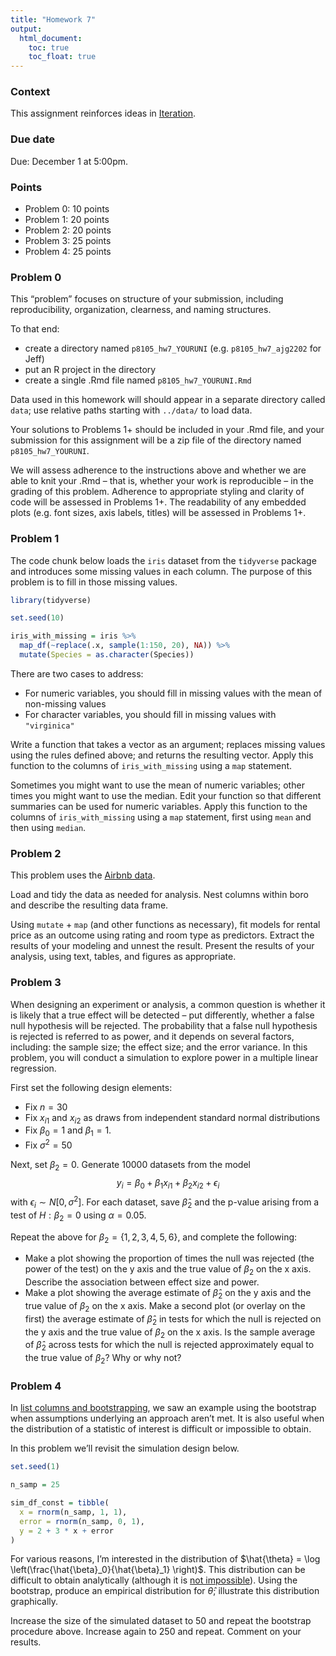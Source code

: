 ```yaml
---
title: "Homework 7"
output:
  html_document: 
    toc: true
    toc_float: true
---
```


### Context

This assignment reinforces ideas in [Iteration](topic_iteration.html). 

### Due date

Due: December 1 at 5:00pm. 

### Points

* Problem 0: 10 points
* Problem 1: 20 points
* Problem 2: 20 points
* Problem 3: 25 points
* Problem 4: 25 points


### Problem 0

This "problem" focuses on structure of your submission, including reproducibility, organization, clearness, and naming structures. 

To that end: 

* create a directory named `p8105_hw7_YOURUNI` (e.g. `p8105_hw7_ajg2202` for Jeff)
* put an R project in the directory
* create a single .Rmd file named `p8105_hw7_YOURUNI.Rmd`

Data used in this homework will should appear in a separate directory called `data`; use relative paths starting with `../data/` to load data.

Your solutions to Problems 1+ should be included in your .Rmd file, and your submission for this assignment will be a zip file of the directory named `p8105_hw7_YOURUNI`. 

We will assess adherence to the instructions above and whether we are able to knit your .Rmd -- that is, whether your work is reproducible -- in the grading of this problem. Adherence to appropriate styling and clarity of code will be assessed in Problems 1+. The readability of any embedded plots (e.g. font sizes, axis labels, titles) will be assessed in Problems 1+. 


### Problem 1

The code chunk below loads the `iris` dataset from the `tidyverse` package and introduces some missing values in each column. The purpose of this problem is to fill in those missing values.

```r
library(tidyverse)

set.seed(10)

iris_with_missing = iris %>% 
  map_df(~replace(.x, sample(1:150, 20), NA)) %>%
  mutate(Species = as.character(Species))
```

There are two cases to address: 

* For numeric variables, you should fill in missing values with the mean of non-missing values
* For character variables, you should fill in missing values with `"virginica"`

Write a function that takes a vector as an argument; replaces missing values using the rules defined above; and returns the resulting vector. Apply this function to the columns of `iris_with_missing` using a `map` statement. 

Sometimes you might want to use the mean of numeric variables; other times you might want to use the median. Edit your function so that different summaries can be used for numeric variables. Apply this function to the columns of `iris_with_missing` using a `map` statement, first using `mean` and then using `median`. 


### Problem 2

This problem uses the [Airbnb data](./dataset_airbnb.html). 

Load and tidy the data as needed for analysis. Nest columns within boro and describe the resulting data frame. 

Using `mutate` + `map` (and other functions as necessary), fit models for rental price as an outcome using rating and room type as predictors. Extract the results of your modeling and unnest the result. Present the results of your analysis, using text, tables, and figures as appropriate. 


### Problem 3

When designing an experiment or analysis, a common question is whether it is likely that a true effect will be detected – put differently, whether a false null hypothesis will be rejected. The probability that a false null hypothesis is rejected is referred to as power, and it depends on several factors, including: the sample size; the effect size; and the error variance. In this problem, you will conduct a simulation to explore power in a multiple linear regression.

First set the following design elements:

* Fix $n=30$
* Fix $x_{i1}$ and $x_{i2}$ as draws from independent standard normal distributions 
* Fix $\beta_0=1$ and $\beta_1 = 1$.
* Fix $\sigma^2 = 50$

Next, set $\beta_2=0$. Generate 10000 datasets from the model 
$$ y_i = \beta_0 + \beta_1 x_{i1} + \beta_2 x_{i2} + \epsilon_{i} $$
with $\epsilon_{i} ∼ N[0,\sigma^2]$. For each dataset, save $\hat{\beta}_2$ and the p-value arising from a test of $H : \beta_2 = 0$ using $\alpha = 0.05$.

Repeat the above for $\beta_2 = \{1, 2, 3, 4, 5, 6\}$, and complete the following:

* Make a plot showing the proportion of times the null was rejected (the power of the test) on the y axis and the true value of $\beta_2$ on the x axis. Describe the association between effect size and power.
* Make a plot showing the average estimate of $\hat{\beta}_2$ on the y axis and the true value of $\beta_2$ on the x axis. Make a second plot (or overlay on the first) the average estimate of $\hat{\beta}_2$ in tests for which the null is rejected on the y axis and the true value of $\beta_2$ on the x axis. Is the sample average of $\hat{\beta}_2$ across tests for which the null is rejected approximately equal to the true value of $\beta_2$? Why or why not?


### Problem 4

In [list columns and bootstrapping](listcols_and_bootstrapping.html), we saw an example using the bootstrap when assumptions underlying an approach aren't met. It is also useful when the distribution of a statistic of interest is difficult or impossible to obtain.

In this problem we'll revisit the simulation design below.

```r
set.seed(1)

n_samp = 25

sim_df_const = tibble(
  x = rnorm(n_samp, 1, 1),
  error = rnorm(n_samp, 0, 1),
  y = 2 + 3 * x + error
)
```

For various reasons, I'm interested in the distribution of $\hat{\theta} = \log \left(\frac{\hat{\beta}_0}{\hat{\beta}_1} \right)$. This distribution can be difficult to obtain analytically (although it is [not impossible](https://en.wikipedia.org/wiki/Delta_method)). Using the bootstrap, produce an empirical distribution for $\hat{\theta}$; illustrate this distribution graphically.

Increase the size of the simulated dataset to 50 and repeat the bootstrap procedure above. Increase again to 250 and repeat. Comment on your results. 



